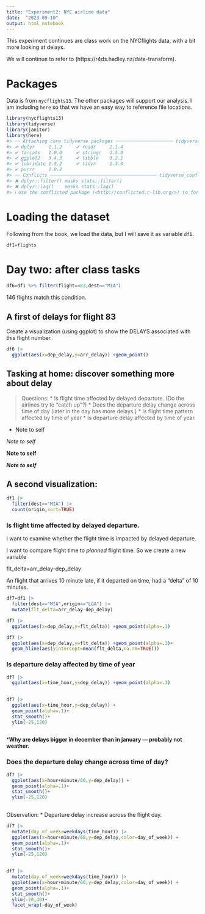 ```yaml
---
title: "Experiment2: NYC airline data"
date:  "2023-09-10"
output: html_notebook
---
```


This experiment continues are class work on the NYCflights data, with a bit more looking at delays.

We will continue to refer to (https://r4ds.hadley.nz/data-transform).


# Packages

Data is from `nycflights13`.  The other packages will support our analysis.  I am including `here` so that we have an easy way to reference file locations.

```r
library(nycflights13)
library(tidyverse)
library(janitor)
library(here)
#> ── Attaching core tidyverse packages ───────────────────── tidyverse 2.0.0 ──
#> ✔ dplyr     1.1.2     ✔ readr     2.1.4
#> ✔ forcats   1.0.0     ✔ stringr   1.5.0
#> ✔ ggplot2   3.4.3     ✔ tibble    3.2.1
#> ✔ lubridate 1.9.2     ✔ tidyr     1.3.0
#> ✔ purrr     1.0.2     
#> ── Conflicts ─────────────────────────────────────── tidyverse_conflicts() ──
#> ✖ dplyr::filter() masks stats::filter()
#> ✖ dplyr::lag()    masks stats::lag()
#> ℹ Use the conflicted package (<http://conflicted.r-lib.org/>) to force all conflicts to become errors
```

# Loading the dataset

Following from the book, we load the data, but I will save it as variable `df1`.

```r
df1=flights
```




# Day two: after class tasks


```r
df6=df1 %>% filter(flight==83,dest=="MIA")
```

146 flights match this condition.

## A first of delays for flight 83

Create a visualization (using ggplot) to show the DELAYS associated with this flight number.


```r
df6 |> 
  ggplot(aes(x=dep_delay,y=arr_delay)) +geom_point()
```

## Tasking at home: discover something more about delay

> Questions: 
> * Is flight time affected by delayed departure.  (Do the airlines try to "catch up"?)
> * Does the departure delay change across time of day (later in the day has more delays.)
> * Is flight time pattern affected by time of year
> * Is departure delay affected by time of year.

* Note to self

*Note to self*

**Note to self**

***Note to self***

## A second visualization:

```r
df1 |> 
  filter(dest=="MIA") |>
  count(origin,sort=TRUE)
```

### Is flight time affected by delayed departure.

I want to examine whether the flight time is impacted by delayed departure.

I want to compare flight time to *planned* flight time.   So we create a new variable

flt_delta=arr_delay-dep_delay

An flight that arrives 10 minute late, if it departed on time, had a "delta" of 10 minutes.


```r
df7=df1 |>
  filter(dest=="MIA",origin=="LGA") |>
  mutate(flt_delta=arr_delay-dep_delay)
```

```r
df7 |> 
  ggplot(aes(x=dep_delay,y=flt_delta)) +geom_point(alpha=.1)
```
```r
df7 |> 
  ggplot(aes(x=dep_delay,y=flt_delta)) +geom_point(alpha=.1)+
  geom_hline(aes(yintercept=mean(flt_delta,na.rm=TRUE)))
```

### Is departure delay affected by time of year

```r
df7 |>
  ggplot(aes(x=time_hour,y=dep_delay)) +geom_point(alpha=.1)
  
```

```r
df7 |>
  ggplot(aes(x=time_hour,y=dep_delay)) +
  geom_point(alpha=.1)+
  stat_smooth()+
  ylim(-25,120)
  
```

***Why are delays bigger in december than in january --- probably not weather.**

### Does the departure delay change across time of day?

```r
df7 |>
  ggplot(aes(x=hour+minute/60,y=dep_delay)) +
  geom_point(alpha=.1)+
  stat_smooth()+
  ylim(-25,120)
  
```

Observation:
* Departure delay increase across the flight day.


```r
df7 |> 
  mutate(day_of_week=weekdays(time_hour)) |>
  ggplot(aes(x=hour+minute/60,y=dep_delay,color=day_of_week)) +
  geom_point(alpha=.1)+
  stat_smooth()+
  ylim(-25,120)
  
```

```r
df7 |> 
  mutate(day_of_week=weekdays(time_hour)) |>
  ggplot(aes(x=hour+minute/60,y=dep_delay,color=day_of_week)) +
  geom_point(alpha=.1)+
  stat_smooth()+
  ylim(-20,40)+
  facet_wrap(~day_of_week)
  
```
